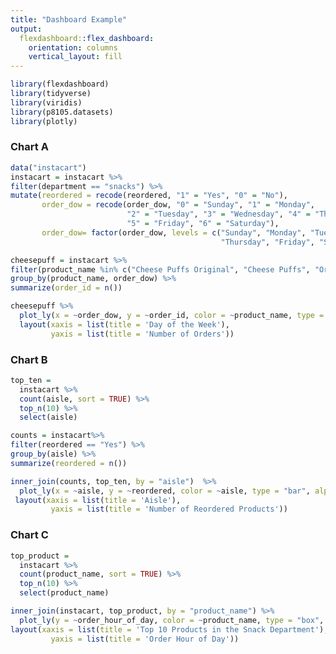 ```yaml
---
title: "Dashboard Example"
output: 
  flexdashboard::flex_dashboard:
    orientation: columns
    vertical_layout: fill
---
```


```r
library(flexdashboard)
library(tidyverse)
library(viridis)
library(p8105.datasets)
library(plotly)
```



### Chart A

```r
data("instacart")
instacart = instacart %>%
filter(department == "snacks") %>%
mutate(reordered = recode(reordered, "1" = "Yes", "0" = "No"), 
       order_dow = recode(order_dow, "0" = "Sunday", "1" = "Monday", 
                          "2" = "Tuesday", "3" = "Wednesday", "4" = "Thursday", 
                          "5" = "Friday", "6" = "Saturday"),
       order_dow= factor(order_dow, levels = c("Sunday", "Monday", "Tuesday", "Wednesday", 
                                               "Thursday", "Friday", "Saturday"))) 

cheesepuff = instacart %>%
filter(product_name %in% c("Cheese Puffs Original", "Cheese Puffs", "Original Baked Cheese Puffs")) %>% 
group_by(product_name, order_dow) %>% 
summarize(order_id = n())

cheesepuff %>%
  plot_ly(x = ~order_dow, y = ~order_id, color = ~product_name, type = "scatter", mode = "lines+markers", alpha = 0.5) %>%
  layout(xaxis = list(title = 'Day of the Week'),
         yaxis = list(title = 'Number of Orders'))
```



### Chart B

```r
top_ten =
  instacart %>% 
  count(aisle, sort = TRUE) %>% 
  top_n(10) %>% 
  select(aisle) 

counts = instacart%>% 
filter(reordered == "Yes") %>% 
group_by(aisle) %>% 
summarize(reordered = n())  

inner_join(counts, top_ten, by = "aisle")  %>% 
  plot_ly(x = ~aisle, y = ~reordered, color = ~aisle, type = "bar", alpha = 0.5) %>% 
 layout(xaxis = list(title = 'Aisle'),
         yaxis = list(title = 'Number of Reordered Products'))
```

### Chart C

```r
top_product =
  instacart %>% 
  count(product_name, sort = TRUE) %>% 
  top_n(10) %>% 
  select(product_name) 

inner_join(instacart, top_product, by = "product_name") %>% 
  plot_ly(y = ~order_hour_of_day, color = ~product_name, type = "box", alpha = 0.5) %>% 
layout(xaxis = list(title = 'Top 10 Products in the Snack Department'),
         yaxis = list(title = 'Order Hour of Day'))
```

